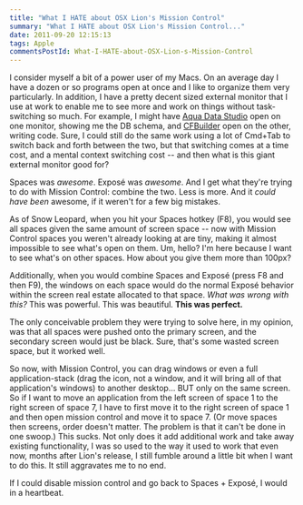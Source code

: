 ```yaml
---
title: "What I HATE about OSX Lion's Mission Control"
summary: "What I HATE about OSX Lion's Mission Control..."
date: 2011-09-20 12:15:13
tags: Apple
commentsPostId: What-I-HATE-about-OSX-Lion-s-Mission-Control
---
```


I consider myself a bit of a power user of my Macs. On an average day I have a dozen or so programs open at once and I like to organize them very particularly. In addition, I have a pretty decent sized external monitor that I use at work to enable me to see more and work on things without task-switching so much. For example, I might have [Aqua Data Studio](http://www.aquafold.com/aquadatastudio.html) open on one monitor, showing me the DB schema, and [CFBuilder](http://adobe.com/go/cfbuilder) open on the other, writing code. Sure, I could still do the same work using a lot of Cmd+Tab to switch back and forth between the two, but that switching comes at a time cost, and a mental context switching cost -- and then what is this giant external monitor good for?

Spaces was _awesome_. Exposé was _awesome_. And I get what they're trying to do with Mission Control: combine the two. Less is more. And it _could have been_ awesome, if it weren't for a few big mistakes.

As of Snow Leopard, when you hit your Spaces hotkey (F8), you would see all spaces given the same amount of screen space -- now with Mission Control spaces you weren't already looking at are tiny, making it almost impossible to see what's open on them. Um, hello? I'm here because I want to see what's on other spaces. How about you give them more than 100px?

Additionally, when you would combine Spaces and Exposé (press F8 and then F9), the windows on each space would do the normal Exposé behavior within the screen real estate allocated to that space. _What was wrong with this?_ This was powerful. This was beautiful. **This was perfect.**

The only conceivable problem they were trying to solve here, in my opinion, was that all spaces were pushed onto the primary screen, and the secondary screen would just be black. Sure, that's some wasted screen space, but it worked well.

So now, with Mission Control, you can drag windows or even a full application-stack (drag the icon, not a window, and it will bring all of that application's windows) to another desktop... BUT only on the same screen. So if I want to move an application from the left screen of space 1 to the right screen of space 7, I have to first move it to the right screen of space 1 and then open mission control and move it to space 7. (Or move spaces then screens, order doesn't matter. The problem is that it can't be done in one swoop.) This sucks. Not only does it add additional work and take away existing functionality, I was so used to the way it used to work that even now, months after Lion's release, I still fumble around a little bit when I want to do this. It still aggravates me to no end.

If I could disable mission control and go back to Spaces + Exposé, I would in a heartbeat.